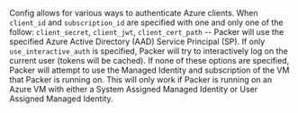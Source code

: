 <!-- Code generated from the comments of the Config struct in builder/azure/common/client/config.go; DO NOT EDIT MANUALLY -->

Config allows for various ways to authenticate Azure clients.  When
`client_id` and `subscription_id` are specified with one and only one of the
follow: `client_secret`, `client_jwt`, `client_cert_path` -- Packer will use
the specified Azure Active Directory (AAD) Service Principal (SP).  If only
`use_interactive_auth` is specified, Packer will try to interactively log on
the current user (tokens will be cached).  If none of these options are
specified, Packer will attempt to use the Managed Identity and subscription
of the VM that Packer is running on.  This will only work if Packer is
running on an Azure VM with either a System Assigned Managed Identity or User
Assigned Managed Identity.

<!-- End of code generated from the comments of the Config struct in builder/azure/common/client/config.go; -->
